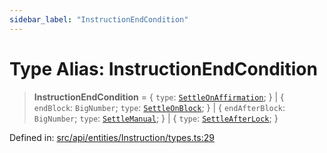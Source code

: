 ```yaml
---
sidebar_label: "InstructionEndCondition"
---
```


# Type Alias: InstructionEndCondition

> **InstructionEndCondition** = \{ `type`: [`SettleOnAffirmation`](../enumerations/InstructionType.mdx#settleonaffirmation); \} \| \{ `endBlock`: `BigNumber`; `type`: [`SettleOnBlock`](../enumerations/InstructionType.mdx#settleonblock); \} \| \{ `endAfterBlock`: `BigNumber`; `type`: [`SettleManual`](../enumerations/InstructionType.mdx#settlemanual); \} \| \{ `type`: [`SettleAfterLock`](../enumerations/InstructionType.mdx#settleafterlock); \}

Defined in: [src/api/entities/Instruction/types.ts:29](https://github.com/PolymeshAssociation/polymesh-sdk/blob/bee6a2fe7a8ce5db42a6982e793782182cde2153/src/api/entities/Instruction/types.ts#L29)
